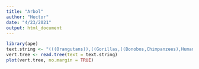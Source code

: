 ```yaml
---
title: "Arbol"
author: "Hector"
date: "4/23/2021"
output: html_document
---
```


```r
library(ape)
text.string <- "(((Orangutans)),((Gorillas,((Bonobos,Chimpanzees),Humans))));"
vert.tree <- read.tree(text = text.string)
plot(vert.tree, no.margin = TRUE)
```

